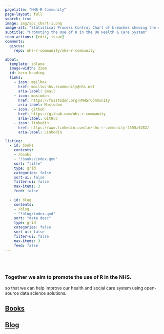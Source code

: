 ```yaml
---
pagetitle: "NHS-R Community"
page-layout: full
search: true
image: img/spc_chart-1.png
image-alt: "Statistical Process Control Chart of breaches showing the colours and logo from the \"Making Data Count\" programme"
subtitle: "Promoting the Use of R in the UK Health & Care System"
repo-actions: [edit, issue]
comments: 
  giscus: 
    repo: nhs-r-community/nhs-r-community

about:
  template: solana
  image-width: 32em
  id: hero-heading
  links:
    - icon: mailbox
      href: mailto:nhs.rcommunity@nhs.net
      aria-label: Email
    - icon: mastodon
      href: https://fosstodon.org/@NHSrCommunity
      aria-label: Mastodon
    - icon: github
      href: https://github.com/nhs-r-community
      aria-label: GitHub
    - icon: linkedin
      href: https://www.linkedin.com/in/nhs-r-community-2555a6282/
      aria-label: LinkedIn

listing:
  - id: books
    contents: 
    - /books
    - "!books/index.qmd"
    sort: "title"
    type: grid
    categories: false
    sort-ui: false
    filter-ui: false
    max-items: 3
    feed: false
    
  - id: blog
    contents: 
    - /blog
    - "!blog/index.qmd"
    sort: "date desc"
    type: grid
    categories: false
    sort-ui: false
    filter-ui: false
    max-items: 3
    feed: false
---
```



<br><br>

::: {#hero-heading}
### Together we aim to promote the use of R in the NHS.

so that we can help improve our health and social care system using open-source data science solutions.
:::

<a href="books/index.qmd">

## Books
</a> 

::: {#books}
:::

<a href="blog/index.qmd">

## Blog
</a> 

::: {#blog}
:::